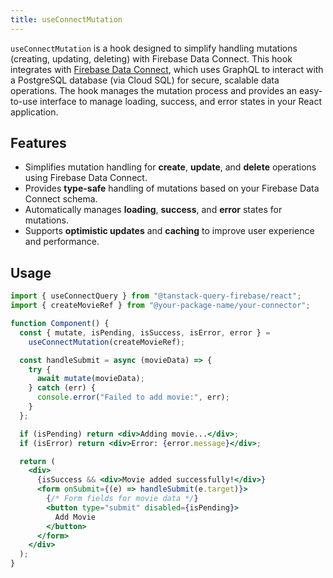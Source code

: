 ```yaml
---
title: useConnectMutation
---
```


`useConnectMutation` is a hook designed to simplify handling mutations (creating, updating, deleting) with Firebase Data Connect.
This hook integrates with [Firebase Data Connect](https://firebase.google.com/docs/data-connect), which uses GraphQL to interact with a PostgreSQL database (via Cloud SQL) for secure, scalable data operations.
The hook manages the mutation process and provides an easy-to-use interface to manage loading, success, and error states in your React application.

## Features

- Simplifies mutation handling for <b>create</b>, <b>update</b>, and <b>delete</b> operations using Firebase Data Connect.
- Provides <b>type-safe</b> handling of mutations based on your Firebase Data Connect schema.
- Automatically manages <b>loading</b>, <b>success</b>, and <b>error</b> states for mutations.
- Supports <b>optimistic updates</b> and <b>caching</b> to improve user experience and performance.

## Usage

```jsx
import { useConnectQuery } from "@tanstack-query-firebase/react";
import { createMovieRef } from "@your-package-name/your-connector";

function Component() {
  const { mutate, isPending, isSuccess, isError, error } =
    useConnectMutation(createMovieRef);

  const handleSubmit = async (movieData) => {
    try {
      await mutate(movieData);
    } catch (err) {
      console.error("Failed to add movie:", err);
    }
  };

  if (isPending) return <div>Adding movie...</div>;
  if (isError) return <div>Error: {error.message}</div>;

  return (
    <div>
      {isSuccess && <div>Movie added successfully!</div>}
      <form onSubmit={(e) => handleSubmit(e.target)}>
        {/* Form fields for movie data */}
        <button type="submit" disabled={isPending}>
          Add Movie
        </button>
      </form>
    </div>
  );
}
```

